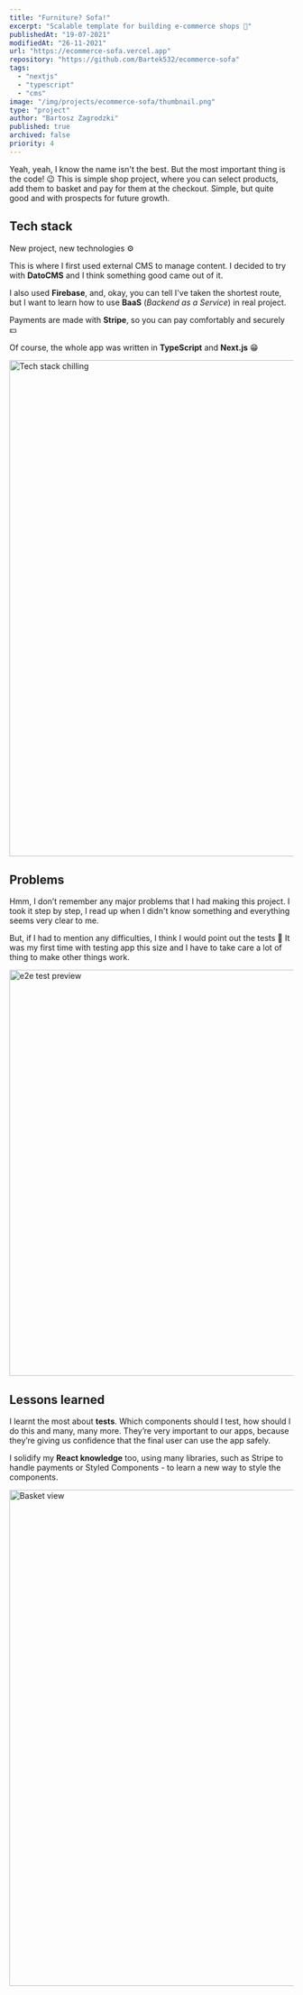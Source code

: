 ```yaml
---
title: "Furniture? Sofa!"
excerpt: "Scalable template for building e-commerce shops 🛒"
publishedAt: "19-07-2021"
modifiedAt: "26-11-2021"
url: "https://ecommerce-sofa.vercel.app"
repository: "https://github.com/Bartek532/ecommerce-sofa"
tags:
  - "nextjs"
  - "typescript"
  - "cms"
image: "/img/projects/ecommerce-sofa/thumbnail.png"
type: "project"
author: "Bartosz Zagrodzki"
published: true
archived: false
priority: 4
---
```


<div id="introduction">
  Yeah, yeah, I know the name isn't the best. But the most important thing is the code! 😉 This is
  simple shop project, where you can select products, add them to basket and pay for them at the
  checkout. Simple, but quite good and with prospects for future growth.
</div>

## Tech stack

New project, new technologies ⚙️

This is where I first used external CMS to manage content. I decided to try with **DatoCMS** and I think something good came out of it.

I also used **Firebase**, and, okay, you can tell I've taken the shortest route, but I want to learn how to use **BaaS** (_Backend as a Service_) in real project.

Payments are made with **Stripe**, so you can pay comfortably and securely 💵

Of course, the whole app was written in **TypeScript** and **Next.js** 😁

<Image
  src="/img/projects/ecommerce-sofa/stack.png"
  alt="Tech stack chilling"
  width="1200"
  height="880"
/>

## Problems

Hmm, I don’t remember any major problems that I had making this project. I took it step by step, I read up when I didn't know something and everything seems very clear to me.

But, if I had to mention any difficulties, I think I would point out the tests 🧪 It was my first time with testing app this size and I have to take care a lot of thing to make other things work.

<Image
  src="/img/projects/ecommerce-sofa/e2e-test.jpg"
  alt="e2e test preview"
  width="1280"
  height="720"
/>

## Lessons learned

I learnt the most about **tests**. Which components should I test, how should I do this and many, many more. They’re very important to our apps, because they’re giving us confidence that the final user can use the app safely.

I solidify my **React knowledge** too, using many libraries, such as Stripe to handle payments or Styled Components - to learn a new way to style the components.

<Image src="/img/projects/ecommerce-sofa/basket.png" alt="Basket view" width="1200" height="880" />
